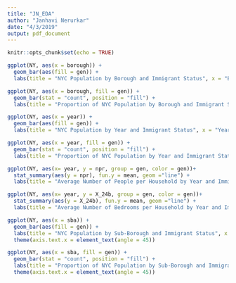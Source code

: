 ```yaml
---
title: "JN_EDA"
author: "Janhavi Nerurkar"
date: "4/3/2019"
output: pdf_document
---
```


```r
knitr::opts_chunk$set(echo = TRUE)
```

```r
ggplot(NY, aes(x = borough)) + 
  geom_bar(aes(fill = gen)) +
  labs(title = "NYC Population by Borough and Immigrant Status", x = "Borough", y = "Population")
```

```r
ggplot(NY, aes(x = borough, fill = gen)) + 
  geom_bar(stat = "count", position = "fill") +
  labs(title = "Proportion of NYC Population by Borough and Immigrant Status", x = "Borough", y = " %Population")
```

```r
ggplot(NY, aes(x = year)) + 
  geom_bar(aes(fill = gen)) +
  labs(title = "NYC Population by Year and Immigrant Status", x = "Year", y = "Population")
```

```r
ggplot(NY, aes(x = year, fill = gen)) + 
  geom_bar(stat = "count", position = "fill") +
  labs(title = "Proportion of NYC Population by Year and Immigrant Status", x = "Year", y = "%Population")
```

```r
ggplot(NY, aes(x= year, y = npr, group = gen, color = gen))+
  stat_summary(aes(y = npr), fun.y = mean, geom ="line") +
  labs(title = "Average Number of People per Household by Year and Immigrant Status", x = "Year", y = "NPR")
```

```r
ggplot(NY, aes(x= year, y = X_24b, group = gen, color = gen))+
  stat_summary(aes(y = X_24b), fun.y = mean, geom ="line") +
  labs(title = "Average Number of Bedrooms per Household by Year and Immigrant Status", x = "Year", y = "Bedrooms")
```

```r
ggplot(NY, aes(x = sba)) + 
  geom_bar(aes(fill = gen)) +
  labs(title = "NYC Population by Sub-Borough and Immigrant Status", x = "Sub-Borough", y = "Population") +
  theme(axis.text.x = element_text(angle = 45))
```

```r
ggplot(NY, aes(x = sba, fill = gen)) + 
  geom_bar(stat = "count", position = "fill") +
  labs(title = "Proportion of NYC Population by Sub-Borough and Immigrant Status", x = "Sub-Borough", y = "% Population") +
  theme(axis.text.x = element_text(angle = 45))
```


